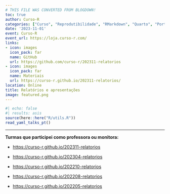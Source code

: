 ```yaml
---
# THIS FILE WAS CONVERTED FROM BLOGDOWN!
toc: true
author: Curso-R
categories: ["Curso", "Reprodutibilidade", "RMarkdown", "Quarto", "Português"]
date: '2023-11-01'
event: Curso-R
event_url: https://loja.curso-r.com/
links:
- icon: images
  icon_pack: far
  name: GitHub
  url: https://github.com/curso-r/202311-relatorios
- icon: images
  icon_pack: far
  name: Materiais
  url: https://curso-r.github.io/202311-relatorios/
location: Online
title: Relatórios e apresentações
image: featured.png
---
```


```r
#| echo: false
#| results: asis
source(here::here("R/utils.R"))
read_yaml_talks_pt()
```

------------------------------------------------------------------------

**Turmas que participei como professora ou monitora:**

-   <https://curso-r.github.io/202311-relatorios>

-   <https://curso-r.github.io/202304-relatorios>

-   <https://curso-r.github.io/202210-relatorios>

-   <https://curso-r.github.io/202208-relatorios>

-   <https://curso-r.github.io/202205-relatorios>
